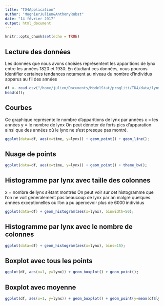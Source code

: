 ```yaml
---
title: "TD4Application"
author: "MugnierJulien&AnthonyRubat"
date: "14 février 2017"
output: html_document
---
```


```r
knitr::opts_chunk$set(echo = TRUE)
```

## Lecture des données

Les données que nous avons choisies représentent les apparitions de lynx entre les années 1820 et 1930.
En étudiant ces données, nous pourons identifier certaines tendances notament au niveau du nombre d'individus apparus au fil des années

```r
df <- read.csv("/home/julien/Documents/ModelStat/proglitt/TD4/data/lynx.csv", header=TRUE)
head(df);
```

## Courbes

Ce graphique représente le nombre d'apparitions de lynx par années
x  = les années
y = le nombre de lynx
On peut dénoter de forts pics d'apparation ainsi que des années où le lynx ne s'est presque pas montré.

```r
ggplot(data=df, aes(x=time, y=lynx)) + geom_point() + geom_line();
```

## Nuage de points

```r
ggplot(data=df, aes(x=time, y=lynx)) + geom_point() + theme_bw();
```



## Histogramme par lynx avec taille des colonnes

x = nombre de lynx s'étant montrés
On peut voir sur cet histogramme que l'on ne voit généralement pas beaucoup de lynx par an malgré quelques années exceptionelles 
où l'on a pu apercevoir plus de 6000 individus

```r
ggplot(data=df) + geom_histogram(aes(x=lynx), binwidth=50);
```

## Histogramme par lynx avec le nombre de colonnes

```r
ggplot(data=df) + geom_histogram(aes(x=lynx), bins=15);
```



## Boxplot avec tous les points

```r
ggplot(df, aes(x=1, y=lynx)) + geom_boxplot() + geom_point();
```

## Boxplot avec moyenne

```r
ggplot(df, aes(x=1, y=lynx)) + geom_boxplot() + geom_point(y=mean(df$lynx));
```




